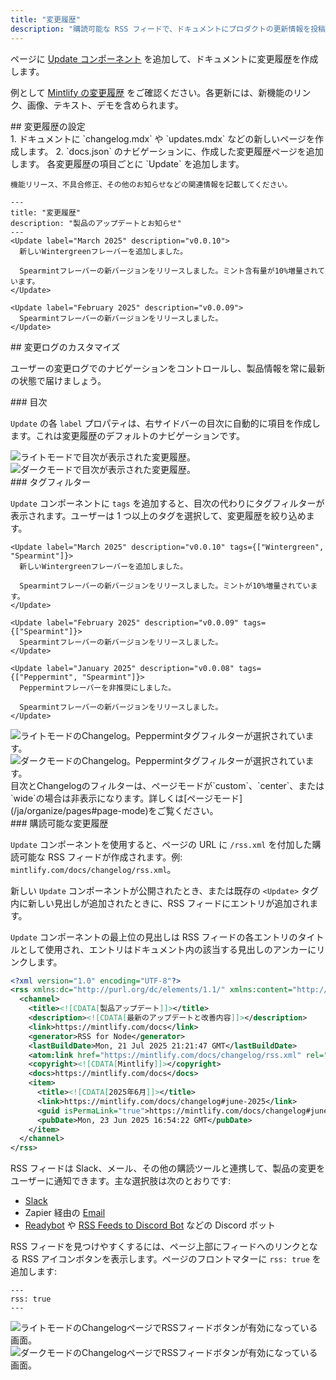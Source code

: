```yaml
---
title: "変更履歴"
description: "購読可能な RSS フィードで、ドキュメントにプロダクトの更新情報を投稿する"
---
```


ページに [Update コンポーネント](/ja/components/update) を追加して、ドキュメントに変更履歴を作成します。

例として [Mintlify の変更履歴](/ja/changelog) をご確認ください。各更新には、新機能のリンク、画像、テキスト、デモを含められます。

<div id="setting-up-your-changelog">
  ## 変更履歴の設定
</div>

<Steps>
  <Step title="変更履歴ページを作成する">
    1. ドキュメントに `changelog.mdx` や `updates.mdx` などの新しいページを作成します。
    2. `docs.json` のナビゲーションに、作成した変更履歴ページを追加します。
  </Step>

  <Step title="変更履歴に Update コンポーネントを追加する">
    各変更履歴の項目ごとに `Update` を追加します。

    機能リリース、不具合修正、その他のお知らせなどの関連情報を記載してください。
  </Step>
</Steps>

```mdx Example changelog.mdx
---
title: "変更履歴"
description: "製品のアップデートとお知らせ"
---
<Update label="March 2025" description="v0.0.10">
  新しいWintergreenフレーバーを追加しました。

  Spearmintフレーバーの新バージョンをリリースしました。ミント含有量が10%増量されています。
</Update>

<Update label="February 2025" description="v0.0.09">
  Spearmintフレーバーの新バージョンをリリースしました。
</Update>
```

<div id="customizing-your-changelog">
  ## 変更ログのカスタマイズ
</div>

ユーザーの変更ログでのナビゲーションをコントロールし、製品情報を常に最新の状態で届けましょう。

<div id="table-of-contents">
  ### 目次
</div>

`Update` の各 `label` プロパティは、右サイドバーの目次に自動的に項目を作成します。これは変更履歴のデフォルトのナビゲーションです。

<Frame>
  <img src="/images/changelog-toc-light.png" alt="ライトモードで目次が表示された変更履歴。" className="block dark:hidden" />

  <img src="/images/changelog-toc-dark.png" alt="ダークモードで目次が表示された変更履歴。" className="hidden dark:block" />
</Frame>

<div id="tag-filters">
  ### タグフィルター
</div>

`Update` コンポーネントに `tags` を追加すると、目次の代わりにタグフィルターが表示されます。ユーザーは 1 つ以上のタグを選択して、変更履歴を絞り込めます。

```mdx Tag filters example wrap
<Update label="March 2025" description="v0.0.10" tags={["Wintergreen", "Spearmint"]}>
  新しいWintergreenフレーバーを追加しました。

  Spearmintフレーバーの新バージョンをリリースしました。ミントが10%増量されています。
</Update>

<Update label="February 2025" description="v0.0.09" tags={["Spearmint"]}>
  Spearmintフレーバーの新バージョンをリリースしました。
</Update>

<Update label="January 2025" description="v0.0.08" tags={["Peppermint", "Spearmint"]}>
  Peppermintフレーバーを非推奨にしました。

  Spearmintフレーバーの新バージョンをリリースしました。
</Update>
```

<Frame>
  <img src="/images/changelog-filters-light.png" alt="ライトモードのChangelog。Peppermintタグフィルターが選択されています。" className="block dark:hidden" />

  <img src="/images/changelog-filters-dark.png" alt="ダークモードのChangelog。Peppermintタグフィルターが選択されています。" className="hidden dark:block" />
</Frame>

<Tip>
  目次とChangelogのフィルターは、ページモードが`custom`、`center`、または`wide`の場合は非表示になります。詳しくは[ページモード](/ja/organize/pages#page-mode)をご覧ください。
</Tip>

<div id="subscribable-changelogs">
  ### 購読可能な変更履歴
</div>

`Update` コンポーネントを使用すると、ページの URL に `/rss.xml` を付加した購読可能な RSS フィードが作成されます。例: `mintlify.com/docs/changelog/rss.xml`。

新しい `Update` コンポーネントが公開されたとき、または既存の `<Update>` タグ内に新しい見出しが追加されたときに、RSS フィードにエントリが追加されます。

`Update` コンポーネントの最上位の見出しは RSS フィードの各エントリのタイトルとして使用され、エントリはドキュメント内の該当する見出しのアンカーにリンクします。

```xml Example RSS feed
<?xml version="1.0" encoding="UTF-8"?>
<rss xmlns:dc="http://purl.org/dc/elements/1.1/" xmlns:content="http://purl.org/rss/1.0/modules/content/" xmlns:atom="http://www.w3.org/2005/Atom" version="2.0">
  <channel>
    <title><![CDATA[製品アップデート]]></title>
    <description><![CDATA[最新のアップデートと改善内容]]></description>
    <link>https://mintlify.com/docs</link>
    <generator>RSS for Node</generator>
    <lastBuildDate>Mon, 21 Jul 2025 21:21:47 GMT</lastBuildDate>
    <atom:link href="https://mintlify.com/docs/changelog/rss.xml" rel="self" type="application/rss+xml"/>
    <copyright><![CDATA[Mintlify]]></copyright>
    <docs>https://mintlify.com/docs</docs>
    <item>
      <title><![CDATA[2025年6月]]></title>
      <link>https://mintlify.com/docs/changelog#june-2025</link>
      <guid isPermaLink="true">https://mintlify.com/docs/changelog#june-2025</guid>
      <pubDate>Mon, 23 Jun 2025 16:54:22 GMT</pubDate>
    </item>
  </channel>
</rss>
```

RSS フィードは Slack、メール、その他の購読ツールと連携して、製品の変更をユーザーに通知できます。主な選択肢は次のとおりです:

* [Slack](https://slack.com/help/articles/218688467-Add-RSS-feeds-to-Slack)
* Zapier 経由の [Email](https://zapier.com/apps/email/integrations/rss/1441/send-new-rss-feed-entries-via-email)
* [Readybot](https://readybot.io) や [RSS Feeds to Discord Bot](https://rss.app/en/bots/rssfeeds-discord-bot) などの Discord ボット

RSS フィードを見つけやすくするには、ページ上部にフィードへのリンクとなる RSS アイコンボタンを表示します。ページのフロントマターに `rss: true` を追加します:

```mdx
---
rss: true
---
```

<Frame>
  <img src="/images/changelog-rss-button-light.png" alt="ライトモードのChangelogページでRSSフィードボタンが有効になっている画面。" className="block dark:hidden" />

  <img src="/images/changelog-rss-button-dark.png" alt="ダークモードのChangelogページでRSSフィードボタンが有効になっている画面。" className="hidden dark:block" />
</Frame>
